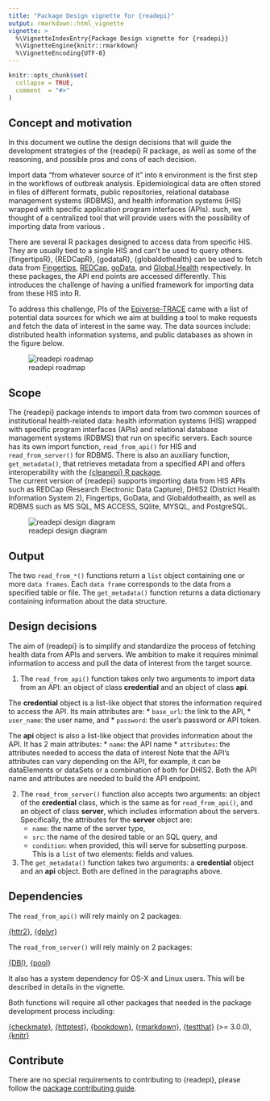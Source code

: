 ```yaml
---
title: "Package Design vignette for {readepi}"
output: rmarkdown::html_vignette
vignette: >
  %\VignetteIndexEntry{Package Design vignette for {readepi}}
  %\VignetteEngine{knitr::rmarkdown}
  %\VignetteEncoding{UTF-8}
---
```


```r
knitr::opts_chunk$set(
  collapse = TRUE,
  comment  = "#>"
)
```

## Concept and motivation
In this document we outline the design decisions that will guide the development strategies of the {readepi} R package, as well as some of the reasoning, and possible pros and cons of each decision.

Import data "from whatever source of it" into `R` environment is the first step in the workflows of outbreak analysis. Epidemiological data are often stored in files of different formats, public repositories, relational database management systems (RDBMS), and health information systems (HIS) wrapped with specific application program interfaces (APIs).  such, we thought of a centralized tool that will provide users with the possibility of importing data from various .



There are several R packages designed to access data from specific HIS. They are usually tied to a single HIS and can't be used to query others. {fingertipsR}, {REDCapR}, {godataR}, {globaldothealth} can be used to fetch data from [Fingertips](https://fingertips.phe.org.uk/), [REDCap](https://projectredcap.org/software/), [goData](https://www.who.int/tools/godata), and [Global.Health](https://global.health/) respectively. In these packages, the API end points are accessed differently. This introduces the challenge of having a unified framework for importing data from these HIS into R.

To address this challenge, PIs of the [Epiverse-TRACE](https://data.org/initiatives/epiverse/) came with a list of potential data sources for which we aim at building a tool to make requests and fetch the data of interest in the same way. The data sources include: distributed health information systems, and public databases as shown in the figure below.

![readepi roadmap](../man/figures/roadmap-readepi.drawio.png)

## Scope

The {readepi} package intends to import data from two common sources of institutional health-related data: health information systems (HIS) wrapped with specific program interfaces (APIs) and relational database management systems (RDBMS) that run on specific servers. Each source has its own import function, `read_from_api()` for HIS and `read_from_server()` for RDBMS. There is also an auxiliary function, `get_metadata()`, that retrieves metadata from a specified API and offers interoperability with the [{cleanepi} R package](https://epiverse-trace.github.io/cleanepi/).     
The current version of {readepi} supports importing data from HIS APIs such as REDCap (Research Electronic Data Capture), DHIS2 (District Health Information System 2), Fingertips, GoData, and Globaldothealth, as well as RDBMS such as MS SQL, MS ACCESS, SQlite, MYSQL, and PostgreSQL. 

![readepi design diagram](../man/figures/readepi_design_diagram.drawio.svg)


## Output

The two `read_from_*()` functions return a `list` object containing one or more `data frames`. Each `data frame` corresponds to the data from a specified table or file. The `get_metadata()` function returns a data dictionary containing information about the data structure. 

## Design decisions

The aim of {readepi} is to simplify and standardize the process of fetching health data from APIs and servers. We ambition to make it requires minimal information to access and pull the data of interest from the target source.  

1. The `read_from_api()` function takes only two arguments to import data from an API: an object of class **credential** and an object of class **api**.

The **credential** object is a list-like object that stores the information required to access the API. Its main attributes are:
    * `base_url`: the link to the API,
    * `user_name`: the user name, and
    * `password`: the user's password or API token.

The **api** object is also a list-like object that provides information about the API. It has 2 main attributes:
    * `name`: the API name
    * `attributes`: the attributes needed to access the data of interest
Note that the API's attributes can vary depending on the API, for example, it can be dataElements or dataSets or a combination of both for DHIS2. 
Both the API name and attributes are needed to build the API endpoint.

2. The `read_from_server()` function also accepts two arguments: an object of the **credential** class, which is the same as for `read_from_api()`, and an object of class **server**, which includes information about the servers. Specifically, the attributes for the **server** object are:
    * `name`: the name of the server type,
    * `src`: the name of the desired table or an SQL query, and
    * `condition`: when provided, this will serve for subsetting purpose. This is a `list` of two elements: fields and values.

3. The `get_metadata()` function takes two arguments: a **credential** object and an **api** object. Both are defined in the paragraphs above. 

## Dependencies

The `read_from_api()` will rely mainly on 2 packages:

  [{httr2}](https://CRAN.R-project.org/package=httr2),
  [{dplyr}](https://CRAN.R-project.org/package=dplyr)

The `read_from_server()` will rely mainly on 2 packages:

  [{DBI}](https://CRAN.R-project.org/package=DBI),
  [{pool}](https://CRAN.R-project.org/package=pool)

It also has a system dependency for OS-X and Linux users. This will be described in details in the vignette.

Both functions will require all other packages that needed in the package development process including:

  [{checkmate}](https://CRAN.R-project.org/package=checkmate),
  [{httptest}](https://CRAN.R-project.org/package=httptest),
  [{bookdown}](https://CRAN.R-project.org/package=bookdown),
  [{rmarkdown}](https://CRAN.R-project.org/package=rmarkdown),
  [{testthat}](https://CRAN.R-project.org/package=testthat) (>= 3.0.0),
  [{knitr}](https://CRAN.R-project.org/package=knitr)

## Contribute

There are no special requirements to contributing to {readepi}, please follow the [package contributing guide](https://github.com/epiverse-trace/.github/blob/main/CONTRIBUTING.md).

